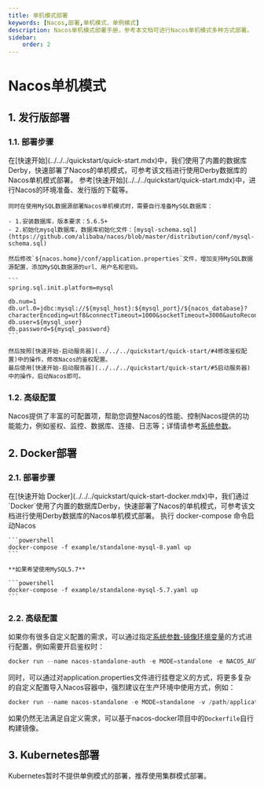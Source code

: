 ```yaml
---
title: 单机模式部署
keywords: [Nacos,部署,单机模式，单例模式]
description: Nacos单机模式部署手册，参考本文档可进行Nacos单机模式多种方式部署。
sidebar:
    order: 2
---
```


# Nacos单机模式

## 1. 发行版部署

### 1.1. 部署步骤

<Tabs>
  <TabItem label="使用Derby数据库">
    在[快速开始](../../../quickstart/quick-start.mdx)中，我们使用了内置的数据库Derby，快速部署了Nacos的单机模式，可参考该文档进行使用Derby数据库的Nacos单机模式部署。
  </TabItem>
  <TabItem label="使用MySQL数据库">
    参考[快速开始](../../../quickstart/quick-start.mdx)中，进行Nacos的环境准备、发行版的下载等。

    同时在使用MySQL数据源部署Nacos单机模式时，需要自行准备MySQL数据库：

    - 1.安装数据库，版本要求：5.6.5+
    - 2.初始化mysql数据库，数据库初始化文件：[mysql-schema.sql](https://github.com/alibaba/nacos/blob/master/distribution/conf/mysql-schema.sql)

    然后修改`${nacos.home}/conf/application.properties`文件，增加支持MySQL数据源配置，添加MySQL数据源的url、用户名和密码。

    ```
    spring.sql.init.platform=mysql

    db.num=1
    db.url.0=jdbc:mysql://${mysql_host}:${mysql_port}/${nacos_database}?characterEncoding=utf8&connectTimeout=1000&socketTimeout=3000&autoReconnect=true
    db.user=${mysql_user}
    db.password=${mysql_password}
    ```

    然后按照[快速开始-启动服务器](../../../quickstart/quick-start/#4修改鉴权配置)中的操作，修改Nacos的鉴权配置。
    最后使用[快速开始-启动服务器](../../../quickstart/quick-start/#5启动服务器)中的操作，启动Nacos即可。
  </TabItem>
</Tabs>

### 1.2. 高级配置

Nacos提供了丰富的可配置项，帮助您调整Nacos的性能、控制Nacos提供的功能能力，例如鉴权、监控、数据库、连接、日志等；详情请参考[系统参数](../system-configurations.md)。

## 2. Docker部署

### 2.1. 部署步骤

<Tabs>
  <TabItem label="使用Derby数据库">
    在[快速开始 Docker](../../../quickstart/quick-start-docker.mdx)中，我们通过`Docker`使用了内置的数据库Derby，快速部署了Nacos的单机模式，可参考该文档进行使用Derby数据库的Nacos单机模式部署。
  </TabItem>
  <TabItem label="使用MySQL数据库">
    执行 docker-compose 命令启动Nacos

    ```powershell
    docker-compose -f example/standalone-mysql-8.yaml up
    ```

    **如果希望使用MySQL5.7**

    ```powershell
    docker-compose -f example/standalone-mysql-5.7.yaml up
    ```
  </TabItem>
</Tabs>

### 2.2. 高级配置

如果你有很多自定义配置的需求，可以通过指定[系统参数-镜像环境变量](../system-configurations/#2-镜像环境变量)的方式进行配置，例如需要开启鉴权时：

```powershell
docker run --name nacos-standalone-auth -e MODE=standalone -e NACOS_AUTH_ENABLE=true -e NACOS_AUTH_TOKEN=${customToken} -e NACOS_AUTH_IDENTITY_KEY=${customKey} NACOS_AUTH_IDENTITY_VALUE=${customValue} -p 8848:8848 -d -p 9848:9848  nacos/nacos-server:latest
```

同时，可以通过对application.properties文件进行挂卷定义的方式，将更多复杂的自定义配置导入Nacos容器中，强烈建议在生产环境中使用方式，例如：

```powershell
docker run --name nacos-standalone -e MODE=standalone -v /path/application.properties:/home/nacos/conf/application.properties -p 8848:8848 -d -p 9848:9848  nacos/nacos-server:latest
```

如果仍然无法满足自定义需求，可以基于nacos-docker项目中的`Dockerfile`自行构建镜像。

## 3. Kubernetes部署

Kubernetes暂时不提供单例模式的部署，推荐使用集群模式部署。